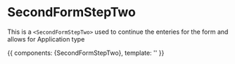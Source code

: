 <!-- SecondFormStepTwo.stories.mdx -->



<Meta
  title="Components/form--stepper/form-steps/SecondFormStepTwo"
  component={SecondFormStepTwo}
  decoratiors={[withKnobs]}
/>

# SecondFormStepTwo

This is a `<SecondFormStepTwo>` used to continue the enteries for the form and allows for Application type

<Props of={SecondFormStepTwo}/>

<Canvas>
  <Story
    name="Primary"
    height="500px"
  >
    {{
      components: {SecondFormStepTwo},
      template: '<SecondFormStepTwo :handle-next-section="() => {}"/>'
    }}
  </Story>
</Canvas>
